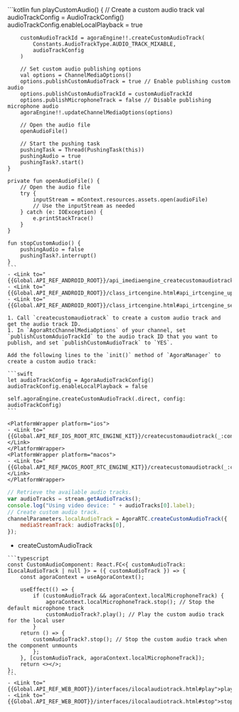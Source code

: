 <PlatformWrapper platform="android">
    ```kotlin
    fun playCustomAudio() {
        // Create a custom audio track
        val audioTrackConfig = AudioTrackConfig()
        audioTrackConfig.enableLocalPlayback = true

        customAudioTrackId = agoraEngine!!.createCustomAudioTrack(
            Constants.AudioTrackType.AUDIO_TRACK_MIXABLE,
            audioTrackConfig
        )

        // Set custom audio publishing options
        val options = ChannelMediaOptions()
        options.publishCustomAudioTrack = true // Enable publishing custom audio
        options.publishCustomAudioTrackId = customAudioTrackId
        options.publishMicrophoneTrack = false // Disable publishing microphone audio
        agoraEngine!!.updateChannelMediaOptions(options)

        // Open the audio file
        openAudioFile()

        // Start the pushing task
        pushingTask = Thread(PushingTask(this))
        pushingAudio = true
        pushingTask?.start()
    }

    private fun openAudioFile() {
        // Open the audio file
        try {
            inputStream = mContext.resources.assets.open(audioFile)
            // Use the inputStream as needed
        } catch (e: IOException) {
            e.printStackTrace()
        }
    }

    fun stopCustomAudio() {
        pushingAudio = false
        pushingTask?.interrupt()
    }
    ```
    - <Link to="{{Global.API_REF_ANDROID_ROOT}}/api_imediaengine_createcustomaudiotrack.html">createCustomAudioTrack</Link>
    - <Link to="{{Global.API_REF_ANDROID_ROOT}}/class_irtcengine.html#api_irtcengine_updatechannelmediaoptions">updateChannelMediaOptions</Link>
    - <Link to="{{Global.API_REF_ANDROID_ROOT}}/class_irtcengine.html#api_irtcengine_setexternalaudiosource">setExternalAudioSource</Link>

</PlatformWrapper>
<PlatformWrapper platform={["ios","macos"]}>

    1. Call `createcustomaudiotrack` to create a custom audio track and get the audio track ID.
    1. In `AgoraRtcChannelMediaOptions` of your channel, set `publishCustomAduioTrackId` to the audio track ID that you want to publish, and set `publishCustomAudioTrack` to `YES`. 

    Add the following lines to the `init()` method of `AgoraManager` to create a custom audio track:

    ```swift
    let audioTrackConfig = AgoraAudioTrackConfig()
    audioTrackConfig.enableLocalPlayback = false

    self.agoraEngine.createCustomAudioTrack(.direct, config: audioTrackConfig)
    ```

    <PlatformWrapper platform="ios">
    - <Link to="{{Global.API_REF_IOS_ROOT_RTC_ENGINE_KIT}}/createcustomaudiotrack(_:config:)">createcustomaudiotrack(_:config:)</Link>
    </PlatformWrapper>
    <PlatformWrapper platform="macos">
    - <Link to="{{Global.API_REF_MACOS_ROOT_RTC_ENGINE_KIT}}/createcustomaudiotrack(_:config:)">createcustomaudiotrack(_:config:)</Link>
    </PlatformWrapper>
</PlatformWrapper>
<PlatformWrapper platform="web">

```javascript
// Retrieve the available audio tracks.
var audioTracks = stream.getAudioTracks();
console.log("Using video device: " + audioTracks[0].label);
// Create custom audio track.
channelParameters.localAudioTrack = AgoraRTC.createCustomAudioTrack({
    mediaStreamTrack: audioTracks[0],
});
```
- <Link to="{{Global.API_REF_WEB_ROOT}}/interfaces/iagorartc.html#createcustomaudiotrack">createCustomAudioTrack</Link>
</PlatformWrapper>
<PlatformWrapper platform="react-js">

    ```typescript
    const CustomAudioComponent: React.FC<{ customAudioTrack: ILocalAudioTrack | null }> = ({ customAudioTrack }) => {
        const agoraContext = useAgoraContext();
        
        useEffect(() => {
            if (customAudioTrack && agoraContext.localMicrophoneTrack) {
                agoraContext.localMicrophoneTrack.stop(); // Stop the default microphone track
                customAudioTrack?.play(); // Play the custom audio track for the local user
            }
        return () => {
            customAudioTrack?.stop(); // Stop the custom audio track when the component unmounts
            };
        }, [customAudioTrack, agoraContext.localMicrophoneTrack]);
        return <></>;
    };
    ```
    - <Link to="{{Global.API_REF_WEB_ROOT}}/interfaces/ilocalaudiotrack.html#play">play</Link>
    - <Link to="{{Global.API_REF_WEB_ROOT}}/interfaces/ilocalaudiotrack.html#stop">stop</Link>
</PlatformWrapper>
